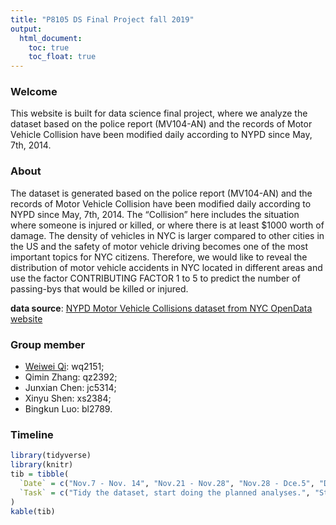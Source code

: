 ```yaml
---
title: "P8105 DS Final Project fall 2019"
output: 
  html_document:
    toc: true
    toc_float: true
---
```


### Welcome

This website is built for data science final project, where we analyze the dataset based on the police report (MV104-AN) and the records of Motor Vehicle Collision have been modified daily according to NYPD since May, 7th, 2014.

### About

The dataset is generated based on the police report (MV104-AN) and the records of Motor Vehicle Collision have been modified daily according to NYPD since May, 7th, 2014. The “Collision” here includes the situation where someone is injured or killed, or where there is at least $1000 worth of damage. The density of vehicles in NYC is larger compared to other cities in the US and the safety of motor vehicle driving becomes one of the most important topics for NYC citizens. Therefore, we would like to reveal the distribution of motor vehicle accidents in NYC located in different areas and use the factor CONTRIBUTING FACTOR 1 to 5 to predict the number of passing-bys that would be killed or injured.

**data source**: [NYPD Motor Vehicle Collisions dataset from NYC OpenData website](https://data.cityofnewyork.us/Public-Safety/NYPD-Motor-Vehicle-Collisions-Crashes/h9gi-nx95)

### Group member

- [Weiwei Qi](https://wwqi4realgithub.github.io/): wq2151; 
- Qimin Zhang: qz2392; 
- Junxian Chen: jc5314; 
- Xinyu Shen: xs2384; 
- Bingkun Luo: bl2789. 

### Timeline

```r
library(tidyverse)
library(knitr)
tib = tibble(
  `Date` = c("Nov.7 - Nov. 14", "Nov.21 - Nov.28", "Nov.28 - Dce.5", "Dec. 5"),
  `Task` = c("Tidy the dataset, start doing the planned analyses.", "Start making the website and writing the report.", "Finalize the report/website, finish making the screencast.", "Submission of the report/website/screencast.")
)
kable(tib)
```

